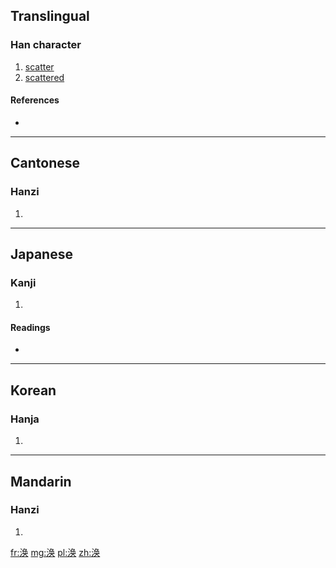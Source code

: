 {{also|渙}}
==Translingual==

===Han character===
{{Han char|rn=85|rad=水|as=07|sn=10|four=|canj=水弓月大 (ENBK), X水弓月大 (XENBK)}}

# [[scatter]]
# [[scattered]]

====References====
* {{Han ref|kx=0627.311|hdz=31631.010|uh=6DA3|ud=28067}}

----

==Cantonese==

===Hanzi===
{{yue-hanzi|jyut=|y=wun6|tra=渙}}

# {{defn|Cantonese|sort=水07}}

----

==Japanese==

===Kanji===
{{ja-kanji|grade=|rs=水07}}

# {{defn|Japanese|sort=水07}}

====Readings====
* {{ja-readings|on=[[かん]] (kan)|kun=[[あきらか]] (akiraka)}}

----

==Korean==

===Hanja===
{{ko-hanja|hangeul=환|eumhun=|rv=hwan|mr=hwan|y=hwan}}

# {{defn|Korean|sort=水07}}

----

==Mandarin==

===Hanzi===
{{cmn-hanzi|tra=渙|pin=[[huàn]] ([[huan4]])|wg=huan<sup>4</sup>}}

# {{defn|Mandarin|sort=水07}}

[[fr:涣]]
[[mg:涣]]
[[pl:涣]]
[[zh:涣]]